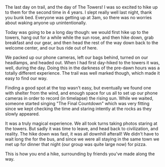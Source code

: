 The last day on trail, and the day of The Towers! I was so excited to hike up
to them for the second time in 4 years. I slept really well last night, thank
you bunk bed. Everyone was getting up at 3am, so there was no worries about
waking anyone up unintentionally.

<Stats miles="9.3" steps="30017" />

Today was going to be a long day though: we would first hike up to the towers,
hang out for a while while the sun rose, and then hike down, grab breakfast and
our gear, and then head the rest of the way down back to the welcome center,
and our bus ride out of here.

We packed up our phone cameras, left our bags behind, turned on our headlamps, and
headed out. When I had first day-hiked to the towers it was, well, during the day.
Doing this in the darkness of the pre-dawn hours was a totally different
experience. The trail was well marked though, which made it easy to find our way.

Finding a good spot at the top wasn't easy, but eventually we found one with
shelter from the wind, and enough space for us all to set up our phone cameras
in order to record (in timelapse) the rising sun. While we waited, someone
started singing "The Final Countdown" which was very fitting since we kept
checking the time and staring intently at the rocks as they slowly appeared.

It was a truly magical experience. We all took turns taking photos staring
at the towers. But sadly it was time to leave, and head back to civilization,
and reality. The hike down was fast, it was all downhill afterall! We didn't
have to wait long the for the bus, and since we were all staying in the same
town we met up for dinner that night (our group was quite large now) for pizza.

This is how you end a hike, surrounding by friends you've made along the way.
